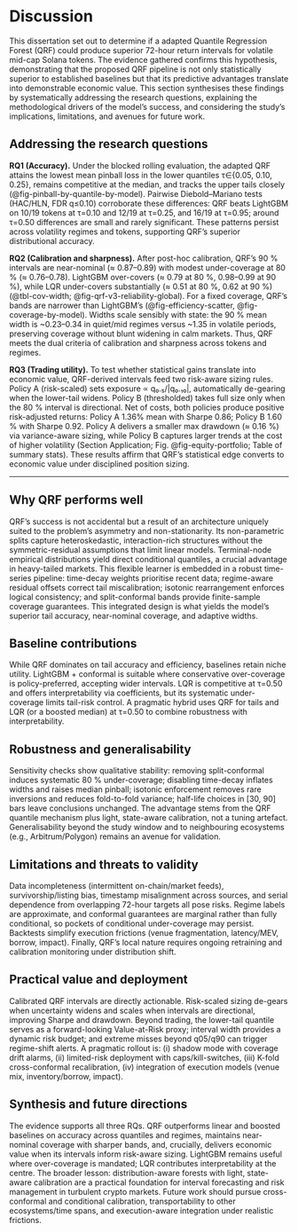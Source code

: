 # Discussion

This dissertation set out to determine if a adapted Quantile Regression Forest (QRF) could produce superior 72-hour return intervals for volatile mid-cap Solana tokens. The evidence gathered confirms this hypothesis, demonstrating that the proposed QRF pipeline is not only statistically superior to established baselines but that its predictive advantages translate into demonstrable economic value. This section synthesises these findings by systematically addressing the research questions, explaining the methodological drivers of the model's success, and considering the study's implications, limitations, and avenues for future work.

## Addressing the research questions

**RQ1 (Accuracy).** Under the blocked rolling evaluation, the adapted QRF attains the lowest mean pinball loss in the lower quantiles τ∈{0.05, 0.10, 0.25}, remains competitive at the median, and tracks the upper tails closely (@fig-pinball-by-quantile-by-model). Pairwise Diebold–Mariano tests (HAC/HLN, FDR q≤0.10) corroborate these differences: QRF beats LightGBM on 10/19 tokens at τ=0.10 and 12/19 at τ=0.25, and 16/19 at τ=0.95; around τ=0.50 differences are small and rarely significant. These patterns persist across volatility regimes and tokens, supporting QRF’s superior distributional accuracy.

**RQ2 (Calibration and sharpness).** After post-hoc calibration, QRF’s 90 % intervals are near-nominal (≈ 0.87–0.89) with modest under-coverage at 80 % (≈ 0.76–0.78). LightGBM over-covers (≈ 0.79 at 80 %, 0.98–0.99 at 90 %), while LQR under-covers substantially (≈ 0.51 at 80 %, 0.62 at 90 %) (@tbl-cov-width; @fig-qrf-v3-reliability-global). For a fixed coverage, QRF’s bands are narrower than LightGBM’s (@fig-efficiency-scatter, @fig-coverage-by-model). Widths scale sensibly with state: the 90 % mean width is \~0.23–0.34 in quiet/mid regimes versus \~1.35 in volatile periods, preserving coverage without blunt widening in calm markets. Thus, QRF meets the dual criteria of calibration and sharpness across tokens and regimes.

**RQ3 (Trading utility).** To test whether statistical gains translate into economic value, QRF-derived intervals feed two risk-aware sizing rules. Policy A (risk-scaled) sets exposure ∝ q₀.₅/|q₀.₁₀|, automatically de-gearing when the lower-tail widens. Policy B (thresholded) takes full size only when the 80 % interval is directional. Net of costs, both policies produce positive risk-adjusted returns: Policy A 1.36% mean with Sharpe 0.86; Policy B 1.60 % with Sharpe 0.92. Policy A delivers a smaller max drawdown (≈ 0.16 %) via variance-aware sizing, while Policy B captures larger trends at the cost of higher volatility (Section Application; Fig. @fig-equity-portfolio; Table of summary stats). These results affirm that QRF’s statistical edge converts to economic value under disciplined position sizing.

---

## Why QRF performs well

QRF’s success is not accidental but a result of an architecture uniquely suited to the problem’s asymmetry and non-stationarity. Its non-parametric splits capture heteroskedastic, interaction-rich structures without the symmetric-residual assumptions that limit linear models. Terminal-node empirical distributions yield direct conditional quantiles, a crucial advantage in heavy-tailed markets. This flexible learner is embedded in a robust time-series pipeline: time-decay weights prioritise recent data; regime-aware residual offsets correct tail miscalibration; isotonic rearrangement enforces logical consistency; and split-conformal bands provide finite-sample coverage guarantees. This integrated design is what yields the model's superior tail accuracy, near-nominal coverage, and adaptive widths.

## Baseline contributions

While QRF dominates on tail accuracy and efficiency, baselines retain niche utility. LightGBM + conformal is suitable where conservative over-coverage is policy-preferred, accepting wider intervals. LQR is competitive at τ=0.50 and offers interpretability via coefficients, but its systematic under-coverage limits tail-risk control. A pragmatic hybrid uses QRF for tails and LQR (or a boosted median) at τ=0.50 to combine robustness with interpretability.

## Robustness and generalisability

Sensitivity checks show qualitative stability: removing split-conformal induces systematic 80 % under-coverage; disabling time-decay inflates widths and raises median pinball; isotonic enforcement removes rare inversions and reduces fold-to-fold variance; half-life choices in \[30, 90] bars leave conclusions unchanged. The advantage stems from the QRF quantile mechanism plus light, state-aware calibration, not a tuning artefact. Generalisability beyond the study window and to neighbouring ecosystems (e.g., Arbitrum/Polygon) remains an avenue for validation.

## Limitations and threats to validity

Data incompleteness (intermittent on-chain/market feeds), survivorship/listing bias, timestamp misalignment across sources, and serial dependence from overlapping 72-hour targets all pose risks. Regime labels are approximate, and conformal guarantees are marginal rather than fully conditional, so pockets of conditional under-coverage may persist. Backtests simplify execution frictions (venue fragmentation, latency/MEV, borrow, impact). Finally, QRF’s local nature requires ongoing retraining and calibration monitoring under distribution shift.

## Practical value and deployment

Calibrated QRF intervals are directly actionable. Risk-scaled sizing de-gears when uncertainty widens and scales when intervals are directional, improving Sharpe and drawdown. Beyond trading, the lower-tail quantile serves as a forward-looking Value-at-Risk proxy; interval width provides a dynamic risk budget; and extreme misses beyond q05/q90 can trigger regime-shift alerts. A pragmatic rollout is: (i) shadow mode with coverage drift alarms, (ii) limited-risk deployment with caps/kill-switches, (iii) K-fold cross-conformal recalibration, (iv) integration of execution models (venue mix, inventory/borrow, impact).

## Synthesis and future directions

The evidence supports all three RQs. QRF outperforms linear and boosted baselines on accuracy across quantiles and regimes, maintains near-nominal coverage with sharper bands, and, crucially, delivers economic value when its intervals inform risk-aware sizing. LightGBM remains useful where over-coverage is mandated; LQR contributes interpretability at the centre. The broader lesson: distribution-aware forests with light, state-aware calibration are a practical foundation for interval forecasting and risk management in turbulent crypto markets. Future work should pursue cross-conformal and conditional calibration, transportability to other ecosystems/time spans, and execution-aware integration under realistic frictions.